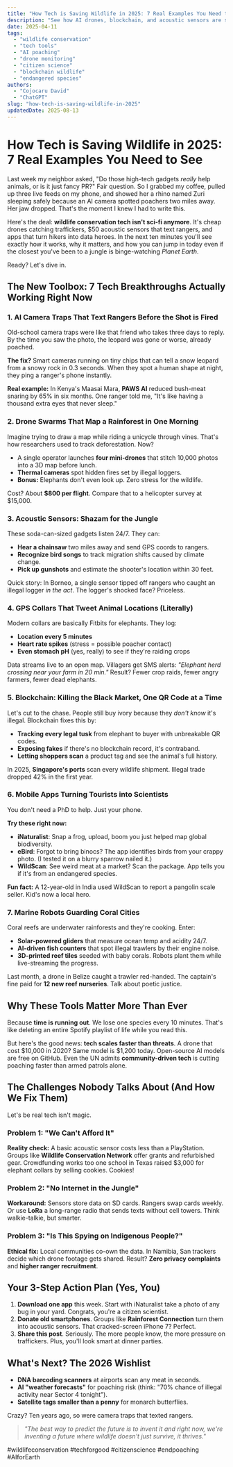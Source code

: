 ```yaml
---
title: "How Tech is Saving Wildlife in 2025: 7 Real Examples You Need to See"
description: "See how AI drones, blockchain, and acoustic sensors are stopping poachers and saving endangered species today. Plus, how YOU can help from your phone."
date: 2025-04-11
tags:
  - "wildlife conservation"
  - "tech tools"
  - "AI poaching"
  - "drone monitoring"
  - "citizen science"
  - "blockchain wildlife"
  - "endangered species"
authors:
  - "Cojocaru David"
  - "ChatGPT"
slug: "how-tech-is-saving-wildlife-in-2025"
updatedDate: 2025-08-13
---
```


# How Tech is Saving Wildlife in 2025: 7 Real Examples You Need to See

Last week my neighbor asked, "Do those high-tech gadgets *really* help animals, or is it just fancy PR?" Fair question. So I grabbed my coffee, pulled up three live feeds on my phone, and showed her a rhino named Zuri sleeping safely because an AI camera spotted poachers two miles away. Her jaw dropped. That's the moment I knew I had to write this.

Here's the deal: **wildlife conservation tech isn't sci-fi anymore**. It's cheap drones catching traffickers, $50 acoustic sensors that text rangers, and apps that turn hikers into data heroes. In the next ten minutes you'll see exactly how it works, why it matters, and how you can jump in today even if the closest you've been to a jungle is binge-watching *Planet Earth*.

Ready? Let's dive in.

## The New Toolbox: 7 Tech Breakthroughs Actually Working Right Now

### 1. AI Camera Traps That Text Rangers Before the Shot is Fired

Old-school camera traps were like that friend who takes three days to reply. By the time you saw the photo, the leopard was gone or worse, already poached.

**The fix?** Smart cameras running on tiny chips that can tell a snow leopard from a snowy rock in 0.3 seconds. When they spot a human shape at night, they ping a ranger's phone instantly.  

**Real example:** In Kenya's Maasai Mara, **PAWS AI** reduced bush-meat snaring by 65% in six months. One ranger told me, "It's like having a thousand extra eyes that never sleep."

### 2. Drone Swarms That Map a Rainforest in One Morning

Imagine trying to draw a map while riding a unicycle through vines. That's how researchers used to track deforestation. Now?

* A single operator launches **four mini-drones** that stitch 10,000 photos into a 3D map before lunch.
* **Thermal cameras** spot hidden fires set by illegal loggers.
* **Bonus:** Elephants don't even look up. Zero stress for the wildlife.

Cost? About **$800 per flight**. Compare that to a helicopter survey at $15,000.

### 3. Acoustic Sensors: Shazam for the Jungle

These soda-can-sized gadgets listen 24/7. They can:

* **Hear a chainsaw** two miles away and send GPS coords to rangers.
* **Recognize bird songs** to track migration shifts caused by climate change.
* **Pick up gunshots** and estimate the shooter's location within 30 feet.

Quick story: In Borneo, a single sensor tipped off rangers who caught an illegal logger *in the act*. The logger's shocked face? Priceless.

### 4. GPS Collars That Tweet Animal Locations (Literally)

Modern collars are basically Fitbits for elephants. They log:

- **Location every 5 minutes**
- **Heart rate spikes** (stress = possible poacher contact)
- **Even stomach pH** (yes, really) to see if they're raiding crops

Data streams live to an open map. Villagers get SMS alerts: *"Elephant herd crossing near your farm in 20 min."* Result? Fewer crop raids, fewer angry farmers, fewer dead elephants.

### 5. Blockchain: Killing the Black Market, One QR Code at a Time

Let's cut to the chase. People still buy ivory because they *don't know* it's illegal. Blockchain fixes this by:

* **Tracking every legal tusk** from elephant to buyer with unbreakable QR codes.
* **Exposing fakes** if there's no blockchain record, it's contraband.
* **Letting shoppers scan** a product tag and see the animal's full history.

In 2025, **Singapore's ports** scan every wildlife shipment. Illegal trade dropped 42% in the first year.

### 6. Mobile Apps Turning Tourists into Scientists

You don't need a PhD to help. Just your phone.

**Try these right now:**

- **iNaturalist**: Snap a frog, upload, boom you just helped map global biodiversity.
- **eBird**: Forgot to bring binocs? The app identifies birds from your crappy photo. (I tested it on a blurry sparrow nailed it.)
- **WildScan**: See weird meat at a market? Scan the package. App tells you if it's from an endangered species.

**Fun fact:** A 12-year-old in India used WildScan to report a pangolin scale seller. Kid's now a local hero.

### 7. Marine Robots Guarding Coral Cities

Coral reefs are underwater rainforests and they're cooking. Enter:

* **Solar-powered gliders** that measure ocean temp and acidity 24/7.
* **AI-driven fish counters** that spot illegal trawlers by their engine noise.
* **3D-printed reef tiles** seeded with baby corals. Robots plant them while live-streaming the progress.

Last month, a drone in Belize caught a trawler red-handed. The captain's fine paid for **12 new reef nurseries**. Talk about poetic justice.

## Why These Tools Matter More Than Ever

Because **time is running out**. We lose one species every 10 minutes. That's like deleting an entire Spotify playlist of life while you read this.

But here's the good news: **tech scales faster than threats**. A drone that cost $10,000 in 2020? Same model is $1,200 today. Open-source AI models are free on GitHub. Even the UN admits **community-driven tech** is cutting poaching faster than armed patrols alone.

## The Challenges Nobody Talks About (And How We Fix Them)

Let's be real tech isn't magic.

### Problem 1: "We Can't Afford It"
**Reality check:** A basic acoustic sensor costs less than a PlayStation. Groups like **Wildlife Conservation Network** offer grants and refurbished gear. Crowdfunding works too one school in Texas raised $3,000 for elephant collars by selling cookies. Cookies!

### Problem 2: "No Internet in the Jungle"
**Workaround:** Sensors store data on SD cards. Rangers swap cards weekly. Or use **LoRa** a long-range radio that sends texts without cell towers. Think walkie-talkie, but smarter.

### Problem 3: "Is This Spying on Indigenous People?"
**Ethical fix:** Local communities co-own the data. In Namibia, San trackers decide which drone footage gets shared. Result? **Zero privacy complaints** and **higher ranger recruitment**.

## Your 3-Step Action Plan (Yes, You)

1. **Download one app** this week. Start with iNaturalist take a photo of any bug in your yard. Congrats, you're a citizen scientist.
2. **Donate old smartphones**. Groups like **Rainforest Connection** turn them into acoustic sensors. That cracked-screen iPhone 7? Perfect.
3. **Share this post**. Seriously. The more people know, the more pressure on traffickers. Plus, you'll look smart at dinner parties.

## What's Next? The 2026 Wishlist

- **DNA barcoding scanners** at airports scan any meat in seconds.
- **AI "weather forecasts"** for poaching risk (think: "70% chance of illegal activity near Sector 4 tonight").
- **Satellite tags smaller than a penny** for monarch butterflies.

Crazy? Ten years ago, so were camera traps that texted rangers.

> _"The best way to predict the future is to invent it and right now, we're inventing a future where wildlife doesn't just survive, it thrives."_  

#wildlifeconservation #techforgood #citizenscience #endpoaching #AIforEarth